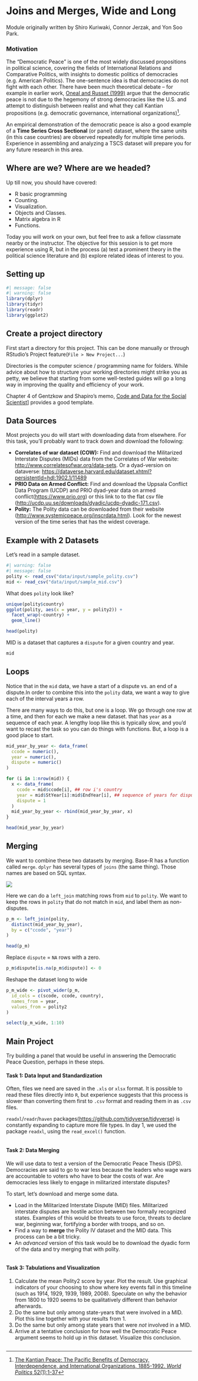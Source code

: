 # Joins and Merges, Wide and Long {#sec-dempeace}

::: {.callout .callout-note}
Module originally written by Shiro Kuriwaki, Connor Jerzak, and Yon Soo Park.
:::

### Motivation {.unnumbered}

The "Democratic Peace" is one of the most widely discussed propositions in political science, covering the fields of International Relations and Comparative Politics, with insights to domestic politics of democracies (e.g. American Politics). The one-sentence idea is that democracies do not fight with each other. There have been much theoretical debate -- for example in earlier work, [Oneal and Russet (1999)](https://blackboard.angelo.edu/bbcswebdav/institution/LFA/CSS/Course%20Material/SEC6302/Readings/Lesson_3/Oneal-Russett.pdf) argue that the democratic peace is not due to the hegemony of strong democracies like the U.S. and attempt to distinguish between realist and what they call Kantian propositions (e.g. democratic governance, international organizations)[^15_project-dempeace-1].

[^15_project-dempeace-1]: [The Kantian Peace: The Pacific Benefits of Democracy, Interdependence, and International Organizations, 1885-1992. *World Politics* 52(1):1-37](https://blackboard.angelo.edu/bbcswebdav/institution/LFA/CSS/Course%20Material/SEC6302/Readings/Lesson_3/Oneal-Russett.pdf)

An empirical demonstration of the democratic peace is also a good example of a **Time Series Cross Sectional** (or panel) dataset, where the same units (in this case countries) are observed repeatedly for multiple time periods. Experience in assembling and analyzing a TSCS dataset will prepare you for any future research in this area.

## Where are we? Where are we headed? {.unnumbered}

Up till now, you should have covered:

-   R basic programming
-   Counting.
-   Visualization.
-   Objects and Classes.
-   Matrix algebra in R
-   Functions.

Today you will work on your own, but feel free to ask a fellow classmate nearby or the instructor. The objective for this session is to get more experience using R, but in the process (a) test a prominent theory in the political science literature and (b) explore related ideas of interest to you.

## Setting up

```r
#| message: false
#| warning: false
library(dplyr)
library(tidyr)
library(readr)
library(ggplot2)
```

## Create a project directory

First start a directory for this project. This can be done manually or through RStudio's Project feature(`File > New Project...`)

Directories is the computer science / programming name for folders. While advice about how to structure your working directories might strike you as petty, we believe that starting from some well-tested guides will go a long way in improving the quality and efficiency of your work.

Chapter 4 of Gentzkow and Shapiro's memo, [Code and Data for the Social Scientist](https://web.stanford.edu/~gentzkow/research/CodeAndData.pdf)\] provides a good template.

## Data Sources

Most projects you do will start with downloading data from elsewhere. For this task, you'll probably want to track down and download the following:

-   **Correlates of war dataset (COW):** Find and download the Militarized Interstate Disputes (MIDs) data from the Correlates of War website: <http://www.correlatesofwar.org/data-sets>. Or a dyad-version on dataverse: <https://dataverse.harvard.edu/dataset.xhtml?persistentId=hdl:1902.1/11489>
-   **PRIO Data on Armed Conflict:** Find and download the Uppsala Conflict Data Program (UCDP) and PRIO dyad-year data on armed conflict(<https://www.prio.org>) or this link to to the flat csv file (<http://ucdp.uu.se/downloads/dyadic/ucdp-dyadic-171.csv>).
-   **Polity:** The Polity data can be downloaded from their website (<http://www.systemicpeace.org/inscrdata.html>). Look for the newest version of the time series that has the widest coverage.

## Example with 2 Datasets

Let's read in a sample dataset.

```r
#| warning: false
#| message: false
polity <- read_csv("data/input/sample_polity.csv")
mid <- read_csv("data/input/sample_mid.csv")
```

What does `polity` look like?

```r
unique(polity$country)
ggplot(polity, aes(x = year, y = polity2)) +
  facet_wrap(~country) +
  geom_line()

head(polity)
```

MID is a dataset that captures a `dispute` for a given country and year.

```r
mid
```

## Loops

Notice that in the `mid` data, we have a start of a dispute vs. an end of a dispute.In order to combine this into the `polity` data, we want a way to give each of the interval years a row.

There are many ways to do this, but one is a loop. We go through one row at a time, and then for each we make a new dataset. that has `year` as a sequence of each year. A lengthy loop like this is typically slow, and you'd want to recast the task so you can do things with functions. But, a loop is a good place to start.

```r
mid_year_by_year <- data_frame(
  ccode = numeric(),
  year = numeric(),
  dispute = numeric()
)

for (i in 1:nrow(mid)) {
  x <- data_frame(
    ccode = mid$ccode[i], ## row i's country
    year = mid$StYear[i]:mid$EndYear[i], ## sequence of years for dispute in row i
    dispute = 1
  )
  mid_year_by_year <- rbind(mid_year_by_year, x)
}

head(mid_year_by_year)
```

## Merging

We want to combine these two datasets by merging. Base-R has a function called `merge`. `dplyr` has several types of `joins` (the same thing). Those names are based on SQL syntax.

![](images/dplyr-joins.png)

Here we can do a `left_join` matching rows from `mid` to `polity`. We want to keep the rows in `polity` that do not match in `mid`, and label them as non-disputes.

```r
p_m <- left_join(polity,
  distinct(mid_year_by_year),
  by = c("ccode", "year")
)

head(p_m)
```

Replace `dispute` = `NA` rows with a zero.

```r
p_m$dispute[is.na(p_m$dispute)] <- 0
```

Reshape the dataset long to wide

```r
p_m_wide <- pivot_wider(p_m,
  id_cols = c(scode, ccode, country),
  names_from = year,
  values_from = polity2
)

select(p_m_wide, 1:10)
```

## Main Project

Try building a panel that would be useful in answering the Democratic Peace Question, perhaps in these steps.

#### Task 1: Data Input and Standardization {.unnumbered}

Often, files we need are saved in the `.xls` or `xlsx` format. It is possible to read these files directly into `R`, but experience suggests that this process is slower than converting them first to `.csv` format and reading them in as `.csv` files.

`readxl`/`readr`/`haven` packages(<https://github.com/tidyverse/tidyverse>) is constantly expanding to capture more file types. In day 1, we used the package `readxl`, using the `read_excel()` function.

```r
```

#### Task 2: Data Merging {.unnumbered}

We will use data to test a version of the Democratic Peace Thesis (DPS). Democracies are said to go to war less because the leaders who wage wars are accountable to voters who have to bear the costs of war. Are democracies less likely to engage in militarized interstate disputes?

To start, let's download and merge some data.

-   Load in the Militarized Interstate Dispute (MID) files. Militarized interstate disputes are hostile action between two formally recognized states. Examples of this would be threats to use force, threats to declare war, beginning war, fortifying a border with troops, and so on.
-   Find a way to **merge** the Polity IV dataset and the MID data. This process can be a bit tricky.
-   An *advanced* version of this task would be to download the dyadic form of the data and try merging that with polity.

```r
```

#### Task 3: Tabulations and Visualization {.unnumbered}

1.  Calculate the mean Polity2 score by year. Plot the result. Use graphical indicators of your choosing to show where key events fall in this timeline (such as 1914, 1929, 1939, 1989, 2008). Speculate on why the behavior from 1800 to 1920 seems to be qualitatively different than behavior afterwards.
2.  Do the same but only among state-years that were involved in a MID. Plot this line together with your results from 1.
3.  Do the same but only among state years that were *not* involved in a MID.
4.  Arrive at a tentative conclusion for how well the Democratic Peace argument seems to hold up in this dataset. Visualize this conclusion.

```r
```
